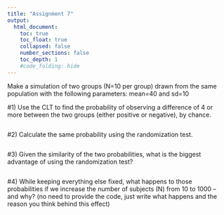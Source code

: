 ```yaml
---
title: "Assignment 7"
output:
  html_document:
    toc: true
    toc_float: true
    collapsed: false
    number_sections: false
    toc_depth: 1
    #code_folding: hide
---
```

Make a simulation of two groups (N=10 per group) drawn from the same population with the following parameters: mean=40 and sd=10

#1) Use the CLT to find the probability of observing a difference of 4 or more between the two groups (either positive or negative), by chance.
```r

```

#2) Calculate the same probability using the randomization test.
```r

```

#3) Given the similarity of the two probabilities, what is the biggest advantage of using the randomization test?
```r

```

#4) While keeping everything else fixed, what happens to those probabilities if we increase the number of subjects (N) from 10 to 1000 – and why? (no need to provide the code, just write what happens and the reason you think behind this effect)
```r

```


